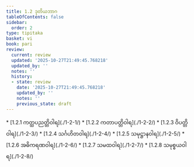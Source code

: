 ```yaml
---
title: 1.2 ဒုတိယဘာဂ
tableOfContents: false
sidebar:
  order: 2
type: tipitaka
basket: vi
book: pari
review:
  current: review
  updated: '2025-10-27T21:49:45.768218'
  updated_by: ''
  notes: ''
  history:
  - state: review
    date: '2025-10-27T21:49:45.768218'
    updated_by: ''
    notes: ''
    previous_state: draft
---
```



<ReviewStatus review={frontmatter.review} showDetails={true} />

<HypothesisAnnotation frontmatter={frontmatter} />

<DynamicBreadcrumb />



<TableOfContents book="pari" section="1.2">
* [1.2.1 ကတ္ထပညတ္တိဝါရ](./1-2-1/)
* [1.2.2 ကတာပတ္တိဝါရ](./1-2-2/)
* [1.2.3 ဝိပတ္တိဝါရ](./1-2-3/)
* [1.2.4 သင်္ဂဟိတဝါရ](./1-2-4/)
* [1.2.5 သမုဋ္ဌာနဝါရ](./1-2-5/)
* [1.2.6 အဓိကရဏဝါရ](./1-2-6/)
* [1.2.7 သမထဝါရ](./1-2-7/)
* [1.2.8 သမုစ္စယဝါရ](./1-2-8/)
</TableOfContents>